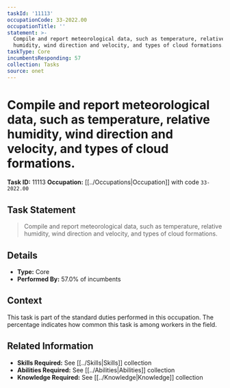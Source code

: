 ```yaml
---
taskId: '11113'
occupationCode: 33-2022.00
occupationTitle: ''
statement: >-
  Compile and report meteorological data, such as temperature, relative
  humidity, wind direction and velocity, and types of cloud formations.
taskType: Core
incumbentsResponding: 57
collection: Tasks
source: onet
---
```

# Compile and report meteorological data, such as temperature, relative humidity, wind direction and velocity, and types of cloud formations.

**Task ID:** 11113
**Occupation:** [[../Occupations|Occupation]] with code `33-2022.00`

## Task Statement

> Compile and report meteorological data, such as temperature, relative humidity, wind direction and velocity, and types of cloud formations.

## Details

- **Type:** Core
- **Performed By:** 57.0% of incumbents

## Context

This task is part of the standard duties performed in this occupation. The percentage indicates how common this task is among workers in the field.

## Related Information

- **Skills Required:** See [[../Skills|Skills]] collection
- **Abilities Required:** See [[../Abilities|Abilities]] collection
- **Knowledge Required:** See [[../Knowledge|Knowledge]] collection
